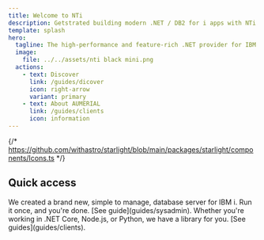 ```yaml
---
title: Welcome to NTi
description: Getstrated building modern .NET / DB2 for i apps with NTi
template: splash
hero:
  tagline: The high-performance and feature-rich .NET provider for IBM i. 
  image:
    file: ../../assets/nti black mini.png
  actions:
    - text: Discover
      link: /guides/dicover
      icon: right-arrow
      variant: primary
    - text: About AUMERIAL
      link: /guides/clients
      icon: information
---
```


{/* https://github.com/withastro/starlight/blob/main/packages/starlight/components/Icons.ts */}


## Quick access

<CardGrid>
	<Card title="Initial setup" icon="add-document">
		We created a brand new, simple to manage, database server for IBM i. Run it once, and you're done. [See guide](guides/sysadmin).
	</Card>
	<Card title="Start building modern applications" icon="pencil">
		Whether you're working in .NET Core, Node.js, or Python, we have a library for you. [See guides](guides/clients).
	</Card>
</CardGrid>
